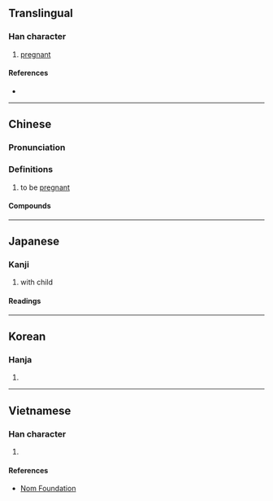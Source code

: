 {{character info}}
==Translingual==

===Han character===
{{Han char|rn=38|rad=女|as=07|sn=10|four=41432|canj=VMMV|ids=⿰女辰}}

# [[pregnant]]

====References====
* {{Han ref|kx=0263.010|dkj=06322|dj=0529.310|hdz=21050.090|uh=5A20|ud=23072|bh=AE57|bd=44631}}

----

==Chinese==
{{zh-forms}}

===Pronunciation===
{{zh-pron
|m=shēn
|c=san1,zan3
|mn=sin
|mc=y
|oc=y
|ma=
|cat=a
}}

===Definitions===
{{zh-hanzi}}

# to be [[pregnant]]

====Compounds====
{{zh-der|妊娠紋|妊娠|有娠}}

----

==Japanese==

===Kanji===
{{ja-kanji|grade=c|rs=女07}}

# with child

====Readings====
{{ja-readings
|on=しん
|kun=たさん
}}

----

==Korean==

===Hanja===
{{ko-hanja|hangeul=신|rv=sin|mr=sin}}

# {{rfdef|ko|sort=女07}}

----

==Vietnamese==

===Han character===
{{vi-hantu|[[thần]]|rs=女07}}

# {{rfdef|vi|sort=女07}}

====References====
* [http://nomfoundation.org/common/nom_details.php?codepoint=5a20 Nom Foundation]